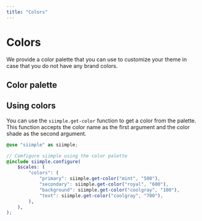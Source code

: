 ```yaml
---
title: "Colors"
---
```


# Colors

We provide a color palette that you can use to customize your theme in case that you do not have any brand colors.

## Color palette

<ColorPalette />

## Using colors

You can use the `siimple.get-color` function to get a color from the palette. This function accepts the color name as the first argument and the color shade as the second argument.

```scss
@use "siimple" as siimple;

// Comfigure siimple using the color palette
@include siimple.configure(
    $scales: (
        "colors": (
            "primary": siimple.get-color("mint", "500"),
            "secondary": siimple.get-color("royal", "600"),
            "background": siimple.get-color("coolgray", "100"),
            "text": siimple.get-color("coolgray", "700"),
        ),
    ),
);
```
